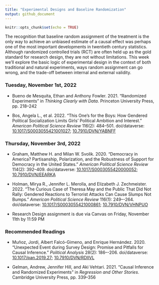 ```yaml
---
title: "Experimental Designs and Baseline Randomization"
output: github_document
---
```


```r
knitr::opts_chunk$set(echo = TRUE)
```

The recognition that baseline random assignment of the treatment is the only way to achieve an unbiased estimate of a causal effect was perhaps one of the most important developments in twentieth century statistics. Although randomized controlled trials (RCT) are often held up as the gold standard for research design, they are not without limitations. This week we'll explore the basic logic of experimental design in the context of both traditional and natural experiments, ways random assignment can go wrong, and the trade-off between internal and external validity.

### Tuesday, November 1st, 2022

- Bueno de Mesquita, Ethan and Anthony Fowler. 2021. "Randomized Experiments" in *Thinking Clearly with Data*. Princeton University Press, pp. 218--242

- Bos, Angela L., et al. 2022. "This One’s for the Boys: How Gendered Political Socialization Limits Girls’ Political Ambition and Interest." *American Political Science Review* 116(2): 484--501. doi/dataverse: [10.1017/S0003055421001027](https://doi.org/10.1017/S0003055421001027); [10.7910/DVN/YABNFF](https://dataverse.harvard.edu/dataset.xhtml?persistentId=doi:10.7910/DVN/YABNFF)

### Thursday, November 3rd, 2022

- Graham, Matthew H. and Milan W. Svolik. 2020. "Democracy in America? Partisanship, Polarization, and the Robustness of Support for Democracy in the United States." *American Political Science Review* 114(2): 392--409. doi/dataverse: [10.1017/S0003055420000052](https://doi.org/10.1017/S0003055420000052); [10.7910/DVN/EEARKA](https://dataverse.harvard.edu/dataset.xhtml?persistentId=doi:10.7910/DVN/EEARKA)

- Holman, Mirya R., Jennifer L. Merolla, and Elizabeth J. Zechmeister. 2022. "The Curious Case of Theresa May and the Public That Did Not Rally: Gendered Reactions to Terrorist Attacks Can Cause Slumps Not Bumps." *American Political Science Review* 116(1): 249–-264. doi/dataverse: [10.1017/S0003055421000861](https://doi.org/10.1017/S0003055421000861); [10.7910/DVN/VHNPUO](https://dataverse.harvard.edu/dataset.xhtml?persistentId=doi:10.7910/DVN/VHNPUO)

- Research Design assignment is due via Canvas on Friday, November 11th by 11:59 PM

### Recommended Readings

- Muñoz, Jordi, Albert Falcó-Gimeno, and Enrique Hernández. 2020. "Unexpected Event during Survey Design: Promise and Pitfalls for Causal Inference." *Political Analysis* 28(2): 186–-206. doi/dataverse: [10.1017/pan.2019.27](https://doi.org/10.1017/pan.2019.27); [10.7910/DVN/RDIIVL](https://doi.org/10.7910/DVN/RDIIVL)

- Gelman, Andrew, Jennifer Hill, and Aki Vehtari. 2021. "Causal Inference and Randomized Experiments" in *Regression and Other Stories*. Cambridge University Press, pp. 339--356
